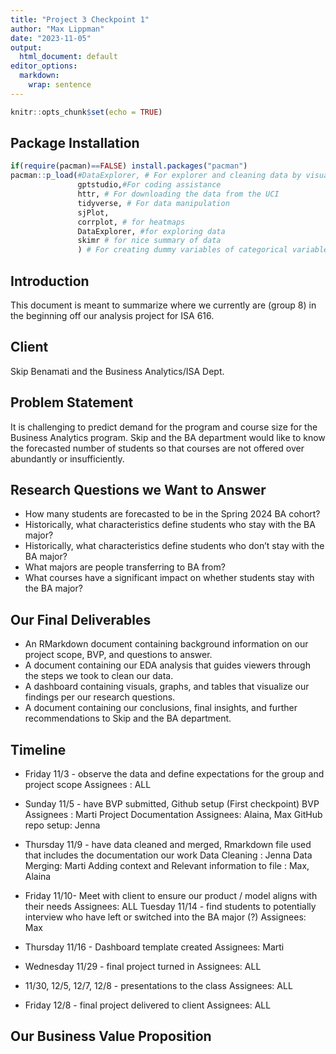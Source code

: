 ---
title: "Project 3 Checkpoint 1"
author: "Max Lippman"
date: "2023-11-05"
output:
  html_document: default
editor_options: 
  markdown: 
    wrap: sentence
---

```{r setup, include=FALSE}
knitr::opts_chunk$set(echo = TRUE)
```

## Package Installation

```{r}
if(require(pacman)==FALSE) install.packages("pacman")
pacman::p_load(#DataExplorer, # For explorer and cleaning data by visualizing missing values.
               gptstudio,#For coding assistance
               httr, # For downloading the data from the UCI
               tidyverse, # For data manipulation
               sjPlot, 
               corrplot, # for heatmaps
               DataExplorer, #for exploring data
               skimr # for nice summary of data
               ) # For creating dummy variables of categorical variables automatically.)
```

## Introduction

This document is meant to summarize where we currently are (group 8) in the beginning off our analysis project for ISA 616.

## Client
Skip Benamati and the Business Analytics/ISA Dept.

## Problem Statement
It is challenging to predict demand for the program and course size for the Business Analytics program. Skip and the BA department would like to know the forecasted number of students so that courses are not offered over abundantly or insufficiently.

## Research Questions we Want to Answer
* How many students are forecasted to be in the Spring 2024 BA cohort? 
* Historically, what characteristics define students who stay with the BA major?
* Historically, what characteristics define students who don’t stay with the BA major?
* What majors are people transferring to BA from?
* What courses have a significant impact on whether students stay with the BA major?

## Our Final Deliverables
* An RMarkdown document containing background information on our project scope, BVP, and questions to answer.
* A document containing our EDA analysis that guides viewers through the steps we took to clean our data.
* A dashboard containing visuals, graphs, and tables that visualize our findings per our research questions.
* A document containing our conclusions, final insights, and further recommendations to Skip and the BA department.

## Timeline
* Friday 11/3 - observe the data and define expectations for the group and project scope
Assignees : ALL

* Sunday 11/5 - have BVP submitted, Github setup (First checkpoint)
BVP Assignees : Marti
Project Documentation Assignees: Alaina, Max
GitHub repo setup: Jenna

* Thursday 11/9 - have data cleaned and merged, Rmarkdown file used that includes the documentation our work
Data Cleaning : Jenna
Data Merging: Marti 
Adding context and Relevant information to file : Max, Alaina

* Friday 11/10- Meet with client to ensure our product / model aligns with their needs
Assignees: ALL
Tuesday 11/14 - find students to potentially interview who have left or switched into the BA major (?)
Assignees: Max

* Thursday 11/16 - Dashboard template created
Assignees: Marti

* Wednesday 11/29 - final project turned in
Assignees: ALL

* 11/30, 12/5, 12/7, 12/8 - presentations to the class
Assignees: ALL

* Friday 12/8 - final project delivered to client
Assignees: ALL

## Our Business Value Proposition
